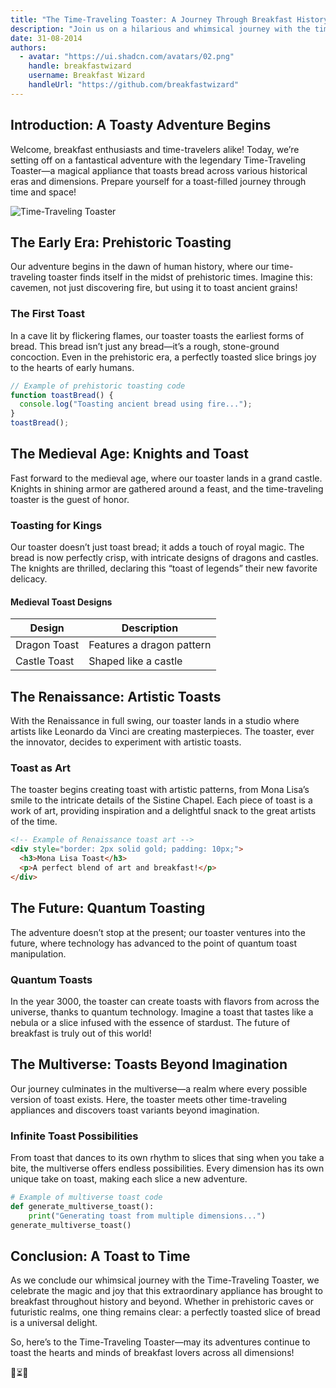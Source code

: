 ```yaml
---
title: "The Time-Traveling Toaster: A Journey Through Breakfast History"
description: "Join us on a hilarious and whimsical journey with the time-traveling toaster. Discover how this magical appliance toasted bread across different historical eras and dimensions."
date: 31-08-2014
authors:
  - avatar: "https://ui.shadcn.com/avatars/02.png"
    handle: breakfastwizard
    username: Breakfast Wizard
    handleUrl: "https://github.com/breakfastwizard"
---
```


## Introduction: A Toasty Adventure Begins

Welcome, breakfast enthusiasts and time-travelers alike! Today, we’re setting off on a fantastical adventure with the legendary Time-Traveling Toaster—a magical appliance that toasts bread across various historical eras and dimensions. Prepare yourself for a toast-filled journey through time and space!

![Time-Traveling Toaster](https://plus.unsplash.com/premium_photo-1681488159219-e0f0f2542424?q=80&w=1974&auto=format&fit=crop&ixlib=rb-4.0.3&ixid=M3wxMjA3fDB8MHxwaG90by1wYWdlfHx8fGVufDB8fHx8fA%3D%3D)

## The Early Era: Prehistoric Toasting

Our adventure begins in the dawn of human history, where our time-traveling toaster finds itself in the midst of prehistoric times. Imagine this: cavemen, not just discovering fire, but using it to toast ancient grains!

### The First Toast

In a cave lit by flickering flames, our toaster toasts the earliest forms of bread. This bread isn’t just any bread—it’s a rough, stone-ground concoction. Even in the prehistoric era, a perfectly toasted slice brings joy to the hearts of early humans.

```javascript
// Example of prehistoric toasting code
function toastBread() {
  console.log("Toasting ancient bread using fire...");
}
toastBread();
```

## The Medieval Age: Knights and Toast

Fast forward to the medieval age, where our toaster lands in a grand castle. Knights in shining armor are gathered around a feast, and the time-traveling toaster is the guest of honor.

### Toasting for Kings

Our toaster doesn’t just toast bread; it adds a touch of royal magic. The bread is now perfectly crisp, with intricate designs of dragons and castles. The knights are thrilled, declaring this “toast of legends” their new favorite delicacy.

#### Medieval Toast Designs

| Design       | Description               |
| ------------ | ------------------------- |
| Dragon Toast | Features a dragon pattern |
| Castle Toast | Shaped like a castle      |

## The Renaissance: Artistic Toasts

With the Renaissance in full swing, our toaster lands in a studio where artists like Leonardo da Vinci are creating masterpieces. The toaster, ever the innovator, decides to experiment with artistic toasts.

### Toast as Art

The toaster begins creating toast with artistic patterns, from Mona Lisa’s smile to the intricate details of the Sistine Chapel. Each piece of toast is a work of art, providing inspiration and a delightful snack to the great artists of the time.

```html
<!-- Example of Renaissance toast art -->
<div style="border: 2px solid gold; padding: 10px;">
  <h3>Mona Lisa Toast</h3>
  <p>A perfect blend of art and breakfast!</p>
</div>
```

## The Future: Quantum Toasting

The adventure doesn’t stop at the present; our toaster ventures into the future, where technology has advanced to the point of quantum toast manipulation.

### Quantum Toasts

In the year 3000, the toaster can create toasts with flavors from across the universe, thanks to quantum technology. Imagine a toast that tastes like a nebula or a slice infused with the essence of stardust. The future of breakfast is truly out of this world!

## The Multiverse: Toasts Beyond Imagination

Our journey culminates in the multiverse—a realm where every possible version of toast exists. Here, the toaster meets other time-traveling appliances and discovers toast variants beyond imagination.

### Infinite Toast Possibilities

From toast that dances to its own rhythm to slices that sing when you take a bite, the multiverse offers endless possibilities. Every dimension has its own unique take on toast, making each slice a new adventure.

```python
# Example of multiverse toast code
def generate_multiverse_toast():
    print("Generating toast from multiple dimensions...")
generate_multiverse_toast()
```

## Conclusion: A Toast to Time

As we conclude our whimsical journey with the Time-Traveling Toaster, we celebrate the magic and joy that this extraordinary appliance has brought to breakfast throughout history and beyond. Whether in prehistoric caves or futuristic realms, one thing remains clear: a perfectly toasted slice of bread is a universal delight.

So, here’s to the Time-Traveling Toaster—may its adventures continue to toast the hearts and minds of breakfast lovers across all dimensions!

🍞⏳✨
